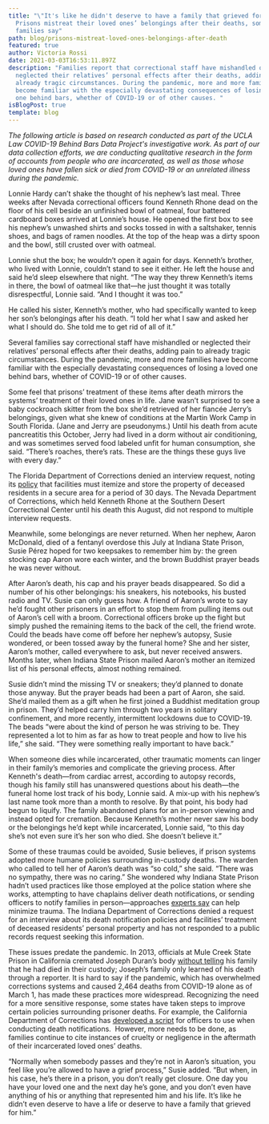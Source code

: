 ```yaml
---
title: "\"It's like he didn't deserve to have a family that grieved for him\":
  Prisons mistreat their loved ones’ belongings after their deaths, some
  families say"
path: blog/prisons-mistreat-loved-ones-belongings-after-death
featured: true
author: Victoria Rossi
date: 2021-03-03T16:53:11.897Z
description: "Families report that correctional staff have mishandled or
  neglected their relatives’ personal effects after their deaths, adding pain to
  already tragic circumstances. During the pandemic, more and more families have
  become familiar with the especially devastating consequences of losing a loved
  one behind bars, whether of COVID-19 or of other causes. "
isBlogPost: true
template: blog
---
```

*The following article is based on research conducted as part of the UCLA Law COVID-19 Behind Bars Data Project's investigative work. As part of our data collection efforts, we are conducting qualitative research in the form of accounts from people who are incarcerated, as well as those whose loved ones have fallen sick or died from COVID-19 or an unrelated illness during the pandemic.*

Lonnie Hardy can’t shake the thought of his nephew’s last meal. Three weeks after Nevada correctional officers found Kenneth Rhone dead on the floor of his cell beside an unfinished bowl of oatmeal, four battered cardboard boxes arrived at Lonnie’s house. He opened the first box to see his nephew’s unwashed shirts and socks tossed in with a saltshaker, tennis shoes, and bags of ramen noodles. At the top of the heap was a dirty spoon and the bowl, still crusted over with oatmeal.

Lonnie shut the box; he wouldn’t open it again for days. Kenneth’s brother, who lived with Lonnie, couldn’t stand to see it either. He left the house and said he’d sleep elsewhere that night. “The way they threw Kenneth’s items in there, the bowl of oatmeal like that—he just thought it was totally disrespectful, Lonnie said. “And I thought it was too.”

He called his sister, Kenneth’s mother, who had specifically wanted to keep her son’s belongings after his death. “I told her what I saw and asked her what I should do. She told me to get rid of all of it.”

Several families say correctional staff have mishandled or neglected their relatives’ personal effects after their deaths, adding pain to already tragic circumstances. During the pandemic, more and more families have become familiar with the especially devastating consequences of losing a loved one behind bars, whether of COVID-19 or of other causes. 

Some feel that prisons’ treatment of these items after death mirrors the systems’ treatment of their loved ones in life. Jane wasn’t surprised to see a baby cockroach skitter from the box she’d retrieved of her fiancée Jerry’s belongings, given what she knew of conditions at the Martin Work Camp in South Florida. (Jane and Jerry are pseudonyms.) Until his death from acute pancreatitis this October, Jerry had lived in a dorm without air conditioning, and was sometimes served food labeled unfit for human consumption, she said. “There’s roaches, there’s rats. These are the things these guys live with every day.”

The Florida Department of Corrections denied an interview request, noting its [policy](https://www.flrules.org/gateway/RuleNo.asp?ID=33-602.201) that facilities must itemize and store the property of deceased residents in a secure area for a period of 30 days. The Nevada Department of Corrections, which held Kenneth Rhone at the Southern Desert Correctional Center until his death this August, did not respond to multiple interview requests.

Meanwhile, some belongings are never returned. When her nephew, Aaron McDonald, died of a fentanyl overdose this July at Indiana State Prison, Susie Pérez hoped for two keepsakes to remember him by: the green stocking cap Aaron wore each winter, and the brown Buddhist prayer beads he was never without. 

After Aaron’s death, his cap and his prayer beads disappeared. So did a number of his other belongings: his sneakers, his notebooks, his busted radio and TV. Susie can only guess how. A friend of Aaron’s wrote to say he’d fought other prisoners in an effort to stop them from pulling items out of Aaron’s cell with a broom. Correctional officers broke up the fight but simply pushed the remaining items to the back of the cell, the friend wrote. Could the beads have come off before her nephew’s autopsy, Susie wondered, or been tossed away by the funeral home? She and her sister, Aaron’s mother, called everywhere to ask, but never received answers. Months later, when Indiana State Prison mailed Aaron’s mother an itemized list of his personal effects, almost nothing remained.

Susie didn’t mind the missing TV or sneakers; they’d planned to donate those anyway. But the prayer beads had been a part of Aaron, she said. She’d mailed them as a gift when he first joined a Buddhist meditation group in prison. They’d helped carry him through two years in solitary confinement, and more recently, intermittent lockdowns due to COVID-19. The beads “were about the kind of person he was striving to be. They represented a lot to him as far as how to treat people and how to live his life,” she said. “They were something really important to have back.”

When someone dies while incarcerated, other traumatic moments can linger in their family’s memories and complicate the grieving process. After Kenneth's death—from cardiac arrest, according to autopsy records, though his family still has unanswered questions about his death—the funeral home lost track of his body, Lonnie said. A mix-up with his nephew’s last name took more than a month to resolve. By that point, his body had begun to liquify. The family abandoned plans for an in-person viewing and instead opted for cremation. Because Kenneth’s mother never saw his body or the belongings he’d kept while incarcerated, Lonnie said, “to this day she’s not even sure it’s her son who died. She doesn’t believe it.”

Some of these traumas could be avoided, Susie believes, if prison systems adopted more humane policies surrounding in-custody deaths. The warden who called to tell her of Aaron’s death was “so cold,” she said. “There was no sympathy, there was no caring.” She wondered why Indiana State Prison hadn’t used practices like those employed at the police station where she works, attempting to have chaplains deliver death notifications, or sending officers to notify families in person—approaches [experts say](https://www.fbi.gov/news/stories/death-notification-with-compassion) can help minimize trauma. The Indiana Department of Corrections denied a request for an interview about its death notification policies and facilities’ treatment of deceased residents’ personal property and has not responded to a public records request seeking this information.

These issues predate the pandemic. In 2013, officials at Mule Creek State Prison in California cremated Joseph Duran’s body [without telling](https://www.reuters.com/article/us-usa-california-prison-death/california-sued-over-pepper-spray-death-of-mentally-ill-prisoner-idUKKBN0H000R20140905) his family that he had died in their custody; Joseph’s family only learned of his death through a reporter. It is hard to say if the pandemic, which has overwhelmed corrections systems and caused 2,464 deaths from COVID-19 alone as of March 1, has made these practices more widespread. Recognizing the need for a more sensitive response, some states have taken steps to improve certain policies surrounding prisoner deaths. For example, the California Department of Corrections has [developed a script](https://www.themarshallproject.org/2018/06/21/your-loved-one-dies-the-prison-leaves-a-voicemail) for officers to use when conducting death notifications.  However, more needs to be done, as families continue to cite instances of cruelty or negligence in the aftermath of their incarcerated loved ones’ deaths. 

“Normally when somebody passes and they’re not in Aaron’s situation, you feel like you’re allowed to have a grief process,” Susie added. “But when, in his case, he’s there in a prison, you don’t really get closure. One day you have your loved one and the next day he’s gone, and you don’t even have anything of his or anything that represented him and his life. It’s like he didn’t even deserve to have a life or deserve to have a family that grieved for him.”